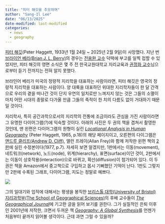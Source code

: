 ```yaml
---
title: "피터 해깃을 추모하며"
author: "Sang-Il Lee"
date: "06/13/2025"
date-modified: last-modified
categories:
  - news
  - geography
---
```


[피터 해깃](https://en.wikipedia.org/wiki/Peter_Haggett)(Peter Haggett, 1933년 1월 24일 \~ 2025년 2월 9일)이 사망했다. 지난 번 [브라이언 베리(Brian J. L. Berry)](https://www.wisefuneralhome.com/obituary/brian-berry)의 경우는 [전용완 교수](https://profiles.utdallas.edu/ywchun) 덕택에 부고를 일찍 접할 수 있었지만, 피터 해깃의 영면 소식은 몇 주 전 한국교원대학교 지리교육과 [권정화 교수](https://www.knue.ac.kr/geography/selectProfInfoWebView.do?key=1152&code=UNIV18&userNo=100244)님으로부터 듣기 전까지는 전혀 알지 못했다.

브라인어 베리가 미국의 정량적 지리학을 대표하는 사람이라면, 피터 해깃은 영국의 정량적 지리학을 대표하는 사람이다. 양 대륙을 대표하던 위대한 지리학자들이 한 달 간격으로 우리의 곁을 떠나간 것이 단지 우연의 일치로만 느껴지지 않는 것은 그들의 소멸이 마치 어떤 시대의 종말로 다가올 만큼 그들의 족적이 한 치의 다름도 없이 거대하기 때문일 것이다.

지리학사, 특히 공간과학으로서의 지리학의 전통에 조금이라도 관심을 가진 사람이라면 그 유명한 다이어그램(?)에 익숙할 것이다. 아래의 사진은 두 권의 책을 겹쳐서 촬영한 것인데, 맨 왼편은 다이어그램의 원형이 실린 [*Locational Analysis in Human Geography*](https://www.google.co.kr/books/edition/Locational_Analysis_in_Human_Geography/cgJ_AAAAMAAJ?hl=ko&gbpv=0&bsq=Locational%20Analysis%20in%20Human%20Geography) (Peter Haggett, 1965, p.18)의 해당 페이지이고, 오른편의 다이그램은 [앤드루 클리프(Andrew D. Cliff)](https://www.geog.cam.ac.uk/people/cliff/), 앨런 프레이(Allan Frey)와 함께 저작한 왼편 책의 [2판](https://www.google.co.kr/books/edition/Locational_Analysis_in_Human_Geography_L/EVZGzwEACAAJ?hl=ko)에 실린 수정본이다(1977, p.7). 자세히 보면 알겠지만, 1판에서는 이동(movement), 네트워크(network), 노드(node), 위계(hierarchy), 표면(surface)이던 것이, 2판에서는 이동이 상호작용(interaction)으로 바뀌고, 확산(diffusion)이 첨가되어 있다. 이 두 권은 책을 Amazon에서 중고책으로 구입하고 몹시 기뻐했던 기억이 난다. 1판도 그렇지만 2판에 수록된 그래프, 다이어그램, 지도는 정말로 예쁘다.

![](images/clipboard-2021199009.jpeg)

그의 일대기와 업적에 대해서는 평생을 봉직한 [브리스톨 대학(University of Bristol) 지리과학부(The School of Geographical Sciences)](https://www.bristol.ac.uk/geography/)의 후배 교수들이 [*The Geographical Journal*](https://rgs-ibg.onlinelibrary.wiley.com/doi/full/10.1111/geoj.70006)에 기고한 글을 읽어 보기를 권한다. 그가 실질적인 은퇴 이후인 2001년에 저작한, 크면서 두꺼운 책 [*Geography: A Global Synthesis*](https://www.google.co.kr/books/edition/Geography/aVwP7aOVmh0C?hl=ko)를 언젠가 처음부터 끝까지 읽어볼 생각이다. 근데 과연 그럴 수 있을까?
